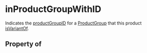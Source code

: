 # inProductGroupWithID

Indicates the <a class="localLink" href="/productGroupID">productGroupID</a> for a <a class="localLink" href="/ProductGroup">ProductGroup</a> that this product <a class="localLink" href="/isVariantOf">isVariantOf</a>.

## Property of



